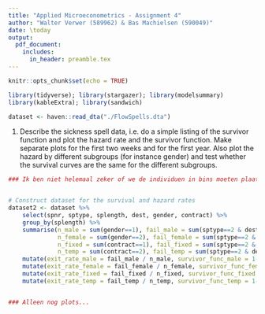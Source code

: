 ```yaml
---
title: "Applied Microeconometrics - Assignment 4"
author: "Walter Verwer (589962) & Bas Machielsen (590049)"
date: \today
output:
  pdf_document:
    includes:
      in_header: preamble.tex
---
```


```r
knitr::opts_chunk$set(echo = TRUE)

library(tidyverse); library(stargazer); library(modelsummary)
library(kableExtra); library(sandwich)

dataset <- haven::read_dta("./FlowSpells.dta") 
```

1. Describe the sickness spell data, i.e. do a simple listing of the survivor function and plot the hazard rate and the survivor function. Make separate plots for the first two weeks and for the first year. Also plot the hazard by different subgroups (for instance gender) and test whether the survival curves are the same for the different subgroups.

```r
### Ik ben niet helemaal zeker of we de individuen in bins moeten plaatsen of niet...


# Construct dataset for the survival and hazard rates
dataset2 <- dataset %>%
    select(spnr, sptype, splength, dest, gender, contract) %>%
    group_by(splength) %>%
    summarise(n_male = sum(gender==1), fail_male = sum(sptype==2 & dest<=4 & gender==1),
              n_female = sum(gender==2), fail_female = sum(sptype==2 & dest<=4 & gender==2),
              n_fixed = sum(contract==1), fail_fixed = sum(sptype==2 & dest<=4 & contract==1),
              n_temp = sum(contract==2), fail_temp = sum(sptype==2 & dest<=4 & contract==2)) %>%
    mutate(exit_rate_male = fail_male / n_male, survivor_func_male = 1-exit_rate_male) %>%
    mutate(exit_rate_female = fail_female / n_female, survivor_func_female = 1-exit_rate_female) %>%
    mutate(exit_rate_fixed = fail_fixed / n_fixed, survivor_func_fixed = 1-exit_rate_fixed) %>%
    mutate(exit_rate_temp = fail_temp / n_temp, survivor_func_temp = 1-exit_rate_temp)


### Alleen nog plots...
    
```